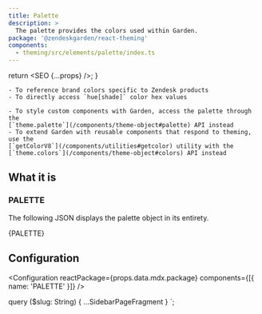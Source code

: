 ```yaml
---
title: Palette
description: >
  The palette provides the colors used within Garden.
package: '@zendeskgarden/react-theming'
components:
  - theming/src/elements/palette/index.ts
---
```



  return <SEO {...props} />;
}

<Usage>
  <Use>

    - To reference brand colors specific to Zendesk products
    - To directly access `hue[shade]` color hex values

  </Use>
  <Misuse>

    - To style custom components with Garden, access the palette through the
    [`theme.palette`](/components/theme-object#palette) API instead
    - To extend Garden with reusable components that respond to theming, use the
    [`getColorV8`](/components/utilities#getcolor) utility with the
    [`theme.colors`](/components/theme-object#colors) API instead

  </Misuse>
</Usage>

## What it is

### PALETTE

The following JSON displays the palette object in its entirety.


<ObjectBlock>{PALETTE}</ObjectBlock>

## Configuration

<Configuration reactPackage={props.data.mdx.package} components={[{ name: 'PALETTE' }]} />


  query ($slug: String) {
    ...SidebarPageFragment
  }
`;
